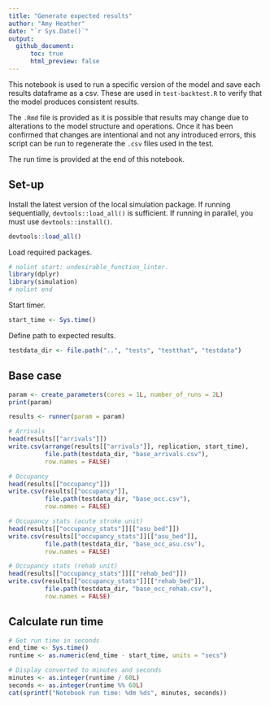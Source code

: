 ```yaml
---
title: "Generate expected results"
author: "Amy Heather"
date: "`r Sys.Date()`"
output:
  github_document:
      toc: true
      html_preview: false
---
```


This notebook is used to run a specific version of the model and save each results dataframe as a csv. These are used in `test-backtest.R` to verify that the model produces consistent results.

The `.Rmd` file is provided as it is possible that results may change due to alterations to the model structure and operations. Once it has been confirmed that changes are intentional and not any introduced errors, this script can be run to regenerate the `.csv` files used in the test.

The run time is provided at the end of this notebook.

## Set-up

Install the latest version of the local simulation package. If running sequentially, `devtools::load_all()` is sufficient. If running in parallel, you must use `devtools::install()`.

```r
devtools::load_all()
```

Load required packages.

```r
# nolint start: undesirable_function_linter.
library(dplyr)
library(simulation)
# nolint end
```

Start timer.

```r
start_time <- Sys.time()
```

Define path to expected results.

```r
testdata_dir <- file.path("..", "tests", "testthat", "testdata")
```

## Base case

```r
param <- create_parameters(cores = 1L, number_of_runs = 2L)
print(param)
```

```r
results <- runner(param = param)
```

```r
# Arrivals
head(results[["arrivals"]])
write.csv(arrange(results[["arrivals"]], replication, start_time),
          file.path(testdata_dir, "base_arrivals.csv"),
          row.names = FALSE)

# Occupancy
head(results[["occupancy"]])
write.csv(results[["occupancy"]],
          file.path(testdata_dir, "base_occ.csv"),
          row.names = FALSE)

# Occupancy stats (acute stroke unit)
head(results[["occupancy_stats"]][["asu_bed"]])
write.csv(results[["occupancy_stats"]][["asu_bed"]],
          file.path(testdata_dir, "base_occ_asu.csv"),
          row.names = FALSE)

# Occupancy stats (rehab unit)
head(results[["occupancy_stats"]][["rehab_bed"]])
write.csv(results[["occupancy_stats"]][["rehab_bed"]],
          file.path(testdata_dir, "base_occ_rehab.csv"),
          row.names = FALSE)
```

## Calculate run time

```r
# Get run time in seconds
end_time <- Sys.time()
runtime <- as.numeric(end_time - start_time, units = "secs")

# Display converted to minutes and seconds
minutes <- as.integer(runtime / 60L)
seconds <- as.integer(runtime %% 60L)
cat(sprintf("Notebook run time: %dm %ds", minutes, seconds))
```
